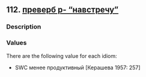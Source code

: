 ## 112. <a href =  'https://agricolamz.github.io/The_Circassian_Isoglosses_Database/112.html'>преверб p- "навстречу"</a>
### Description



### Values
There are the following value for each idiom:

* SWC  менее продуктивный [Керашева 1957: 257] 

